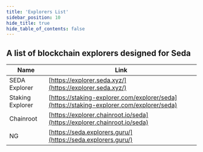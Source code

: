 ```yaml
---
title: 'Explorers List'
sidebar_position: 10
hide_title: true
hide_table_of_contents: false
---
```



<PageTitle iconUrl="img/seda-icon.svg" title="Seda Explorers List" />

## A list of blockchain explorers designed for Seda

| Name             | Link |
| ---------------- | ---- |
| SEDA Explorer | [https://explorer.seda.xyz/](https://explorer.seda.xyz/) |
| Staking Explorer | [https://staking-explorer.com/explorer/seda](https://staking-explorer.com/explorer/seda) |
| Chainroot | [https://explorer.chainroot.io/seda](https://explorer.chainroot.io/seda) |
| NG | [https://seda.explorers.guru/](https://seda.explorers.guru/) |
